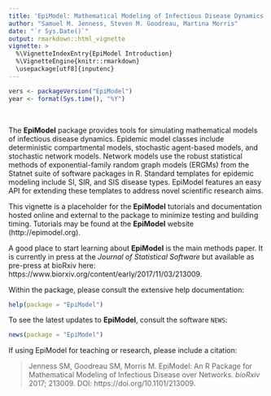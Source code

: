 ```yaml
---
title: 'EpiModel: Mathematical Modeling of Infectious Disease Dynamics'
author: "Samuel M. Jenness, Steven M. Goodreau, Martina Morris"
date: "`r Sys.Date()`"
output: rmarkdown::html_vignette
vignette: >
  %\VignetteIndexEntry{EpiModel Introduction}
  %\VignetteEngine{knitr::rmarkdown}
  \usepackage[utf8]{inputenc}
---
```



```r
vers <- packageVersion("EpiModel")
year <- format(Sys.time(), "%Y")
```

<br>

The **EpiModel** package provides tools for simulating mathematical models of infectious disease dynamics. Epidemic model classes include deterministic compartmental models, stochastic agent-based models, and stochastic network models. Network models use the robust statistical methods of exponential-family random graph models (ERGMs) from the Statnet suite of software packages in R. Standard templates for epidemic modeling include SI, SIR, and SIS disease types. EpiModel features an easy API for extending these templates to address novel scientific research aims.

This vignette is a placeholder for the **EpiModel** tutorials and documentation hosted online and external to the package to minimize testing and building timing. Tutorials may be found at the **EpiModel** website (http://epimodel.org).

A good place to start learning about **EpiModel** is the main methods paper. It is currently in press at the *Journal of Statistical Software* but available as pre-press at bioRxiv here: https://www.biorxiv.org/content/early/2017/11/03/213009.

Within the package, please consult the extensive help documentation:
```r
help(package = "EpiModel")
```

To see the latest updates to **EpiModel**, consult the software `NEWS`:
```r
news(package = "EpiModel")
```

If using EpiModel for teaching or research, please include a citation:

> Jenness SM, Goodreau SM, Morris M. EpiModel: An R Package for Mathematical Modeling of Infectious Disease over Networks. *bioRxiv* 2017;  213009. DOI: https://doi.org/10.1101/213009.
